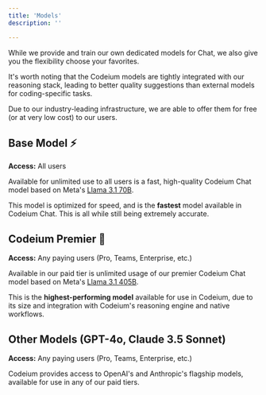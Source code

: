 ```yaml
---
title: 'Models'
description: ''

---
```


While we provide and train our own dedicated models for Chat, we also give you the flexibility choose your favorites.

It's worth noting that the Codeium models are tightly integrated with our reasoning stack, leading to better quality suggestions than external models for coding-specific tasks. 

Due to our industry-leading infrastructure, we are able to offer them for free (or at very low cost) to our users.  


## Base Model ⚡

**Access:** All users

Available for unlimited use to all users is a fast, high-quality Codeium Chat model based on Meta's [Llama 3.1 70B](https://ai.meta.com/blog/meta-llama-3-1/).

This model is optimized for speed, and is the **fastest** model available in Codeium Chat. This is all while still being extremely accurate.



## Codeium Premier 🚀


**Access:** Any paying users (Pro, Teams, Enterprise, etc.)

Available in our paid tier is unlimited usage of our premier Codeium Chat model based on Meta's [Llama 3.1 405B](https://ai.meta.com/blog/meta-llama-3-1/).

This is the **highest-performing model** available for use in Codeium, due to its size and integration with Codeium's reasoning engine and native workflows. 

## Other Models (GPT-4o, Claude 3.5 Sonnet)

**Access:** Any paying users (Pro, Teams, Enterprise, etc.)

Codeium provides access to OpenAI's and Anthropic's flagship models, available for use in any of our paid tiers. 
